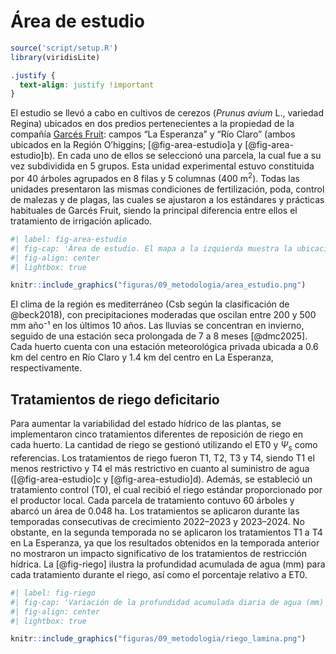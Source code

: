 # Área de estudio

```r
source('script/setup.R')
library(viridisLite)
```

```css
.justify {
  text-align: justify !important
}
```

::: justify
El estudio se llevó a cabo en cultivos de cerezos (*Prunus avium* L., variedad Regina) ubicados en dos predios pertenecientes a la propiedad de la compañía [Garcés Fruit](https://garcesfruit.com){target="blank"}: campos "La Esperanza" y "Río Claro" (ambos ubicados en la Región O'higgins; [@fig-area-estudio]a y [@fig-area-estudio]b). En cada uno de ellos se seleccionó una parcela, la cual fue a su vez subdividida en 5 grupos. Esta unidad experimental estuvo constituida por 40 árboles agrupados en 8 filas y 5 columnas (400 m^2^). Todas las unidades presentaron las mismas condiciones de fertilización, poda, control de malezas y de plagas, las cuales se ajustaron a los estándares y prácticas habituales de Garcés Fruit, siendo la principal diferencia entre ellos el tratamiento de irrigación aplicado.

```r
#| label: fig-area-estudio
#| fig-cap: 'Área de estudio. El mapa a la izquierda muestra la ubicación de los huertos en la región central de Chile. Los mapas a la derecha muestran los huertos en (a) Rio Claro y (b) La Esperanza, y (c) y (d) representan los tratamientos de riego (T0, T1, T2, T3, T4). Los puntos rojos y azules representan los árboles experimentales seleccionados para las temporadas 2022-2023 y 2023-2024, respectivamente, mientras que los puntos amarillos indican los árboles seleccionados para ambas temporadas.'
#| fig-align: center
#| lightbox: true

knitr::include_graphics("figuras/09_metodologia/area_estudio.png")
```

El clima de la región es mediterráneo (Csb según la clasificación de @beck2018), con precipitaciones moderadas que oscilan entre 200 y 500 mm año⁻¹ en los últimos 10 años. Las lluvias se concentran en invierno, seguido de una estación seca prolongada de 7 a 8 meses [@dmc2025]. Cada huerto cuenta con una estación meteorológica privada ubicada a 0.6 km del centro en Río Claro y 1.4 km del centro en La Esperanza, respectivamente.
:::

## Tratamientos de riego deficitario

::: justify
Para aumentar la variabilidad del estado hídrico de las plantas, se implementaron cinco tratamientos diferentes de reposición de riego en cada huerto. La cantidad de riego se gestionó utilizando el ET0 y $\Psi_s$ como referencias. Los tratamientos de riego fueron T1, T2, T3 y T4, siendo T1 el menos restrictivo y T4 el más restrictivo en cuanto al suministro de agua ([@fig-area-estudio]c y [@fig-area-estudio]d). Además, se estableció un tratamiento control (T0), el cual recibió el riego estándar proporcionado por el productor local. Cada parcela de tratamiento contuvo 60 árboles y abarcó un área de 0.048 ha. Los tratamientos se aplicaron durante las temporadas consecutivas de crecimiento 2022–2023 y 2023–2024. No obstante, en la segunda temporada no se aplicaron los tratamientos T1 a T4 en La Esperanza, ya que los resultados obtenidos en la temporada anterior no mostraron un impacto significativo de los tratamientos de restricción hídrica. La [@fig-riego] ilustra la profundidad acumulada de agua (mm) para cada tratamiento durante el riego, así como el porcentaje relativo a ET0.

```r
#| label: fig-riego
#| fig-cap: 'Variación de la profundidad acumulada diaria de agua (mm) aplicada por riego por tratamiento en comparación con la evapotranspiración de referencia (ET0). El punto de inicio para la acumulación de ET0 corresponde al primer día de riego para cada huerto y temporada.'
#| fig-align: center
#| lightbox: true

knitr::include_graphics("figuras/09_metodologia/riego_lamina.png")
```
:::
